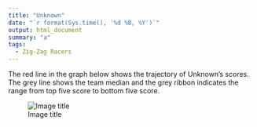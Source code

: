 ```yaml
---
title: "Unknown"
date: "`r format(Sys.time(), '%d %B, %Y')`"
output: html_document
summary: "a"
tags:
  - Zig-Zag Racers
---
```


The red line in the graph below shows the trajectory of Unknown's scores. The grey line shows the team median and the grey ribbon indicates the range from top five score to bottom five score.

![Image title](Unknown.jpg)

